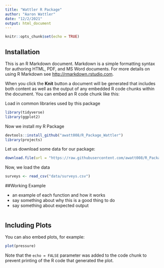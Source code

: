 ```yaml
---
title: "Wattler R Package"
author: "Aaron Wattler"
date: "12/2/2021"
output: html_document
---
```


```r
knitr::opts_chunk$set(echo = TRUE)
```

## Installation

This is an R Markdown document. Markdown is a simple formatting syntax for authoring HTML, PDF, and MS Word documents. For more details on using R Markdown see <http://rmarkdown.rstudio.com>.

When you click the **Knit** button a document will be generated that includes both content as well as the output of any embedded R code chunks within the document. You can embed an R code chunk like this:

Load in common libraries used by this package
```r
library(tidyverse)
library(ggplot2)

```
Now we install my R Package
```r
devtools::install_github("awatt008/R_Package_Wattler")
library(projects)
```

Let us download some data for our package:
```r
download.file(url = "https://raw.githubusercontent.com/awatt008/R_Package_Wattler/master/Data/surveys.csv", destfile = "data/surveys.csv")
```
Now, we load the data
```r
surveys <- read_csv("data/surveys.csv")
```
##Working Example

+ an example of each function and how it works
+ say something about why this is a good thing to do
+ say something about expected output

```r
```
## Including Plots

You can also embed plots, for example:

```r
plot(pressure)
```

Note that the `echo = FALSE` parameter was added to the code chunk to prevent printing of the R code that generated the plot.
